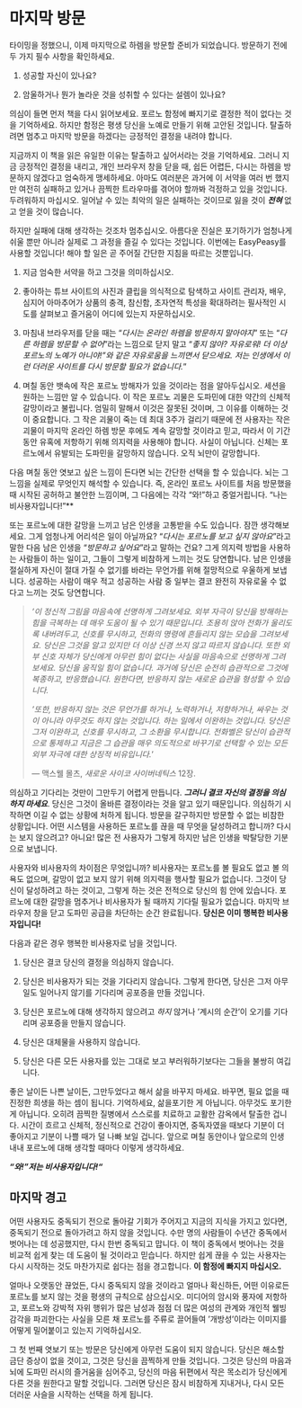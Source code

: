 # 마지막 방문

타이밍을 정했으니, 이제 마지막으로 하렘을 방문할 준비가 되었습니다. 방문하기 전에 두 가지 필수 사항을 확인하세요.

1. 성공할 자신이 있나요?

2. 암울하거나 뭔가 놀라운 것을 성취할 수 있다는 설렘이 있나요?

의심이 들면 먼저 책을 다시 읽어보세요. 포르노 함정에 빠지기로 결정한 적이 없다는 것을 기억하세요. 하지만 함정은 평생 당신을 노예로 만들기 위해 고안된 것입니다. 탈출하려면 멈추고 마지막 방문을 하겠다는 긍정적인 결정을 내려야 합니다.

지금까지 이 책을 읽은 유일한 이유는 탈출하고 싶어서라는 것을 기억하세요. 그러니 지금 긍정적인 결정을 내리고, 개인 브라우저 창을 닫을 때, 쉽든 어렵든, 다시는 하렘을 방문하지 않겠다고 엄숙하게 맹세하세요. 아마도 여러분은 과거에 이 서약을 여러 번 했지만 여전히 실패하고 있거나 끔찍한 트라우마를 겪어야 할까봐 걱정하고 있을 것입니다. 두려워하지 마십시오. 일어날 수 있는 최악의 일은 실패하는 것이므로 잃을 것이 ***전혀*** 없고 얻을 것이 많습니다.

하지만 실패에 대해 생각하는 것조차 멈추십시오. 아름다운 진실은 포기하기가 엄청나게 쉬울 뿐만 아니라 실제로 그 과정을 즐길 수 있다는 것입니다. 이번에는 EasyPeasy를 사용할 것입니다! 해야 할 일은 곧 주어질 간단한 지침을 따르는 것뿐입니다.

1. 지금 엄숙한 서약을 하고 그것을 의미하십시오.

2. 좋아하는 튜브 사이트의 사진과 클립을 의식적으로 탐색하고 사이트 관리자, 배우, 심지어 아마추어가 상품의 충격, 참신함, 초자연적 특성을 확대하려는 필사적인 시도를 살펴보고 즐거움이 어디에 있는지 자문하십시오.

3. 마침내 브라우저를 닫을 때는 "*다시는 온라인 하렘을 방문하지 말아야지*" 또는 "*다른 하렘을 방문할 수 없어*"라는 느낌으로 닫지 말고 "*좋지 않아? 자유로워! 더 이상 포르노의 노예가 아니야!"와 같은 자유로움을 느끼면서 닫으세요. 저는 인생에서 이런 더러운 사이트를 다시 방문할 필요가 없습니다.*"

4. 며칠 동안 뱃속에 작은 포르노 방해자가 있을 것이라는 점을 알아두십시오. 세션을 원하는 느낌만 알 ​​수 있습니다. 이 작은 포르노 괴물은 도파민에 대한 약간의 신체적 갈망이라고 불립니다. 엄밀히 말해서 이것은 잘못된 것이며, 그 이유를 이해하는 것이 중요합니다. 그 작은 괴물이 죽는 데 최대 3주가 걸리기 때문에 전 사용자는 작은 괴물이 마지막 온라인 하렘 방문 후에도 계속 갈망할 것이라고 믿고, 따라서 이 기간 동안 유혹에 저항하기 위해 의지력을 사용해야 합니다. 사실이 아닙니다. 신체는 포르노에서 유발되는 도파민을 갈망하지 않습니다. 오직 뇌만이 갈망합니다.

다음 며칠 동안 엿보고 싶은 느낌이 든다면 뇌는 간단한 선택을 할 수 있습니다. 뇌는 그 느낌을 실제로 무엇인지 해석할 수 있습니다. 즉, 온라인 포르노 사이트를 처음 방문했을 때 시작된 공허하고 불안한 느낌이며, 그 다음에는 각각 "와!"하고 중얼거립니다. "나는 비사용자입니다!"**

또는 포르노에 대한 갈망을 느끼고 남은 인생을 고통받을 수도 있습니다. 잠깐 생각해보세요. 그게 엄청나게 어리석은 일이 아닐까요? "*다시는 포르노를 보고 싶지 않아요*"라고 말한 다음 남은 인생을 "*방문하고 싶어요*"라고 말하는 건요? 그게 의지력 방법을 사용하는 사람들이 하는 일이고, 그들이 그렇게 비참하게 느끼는 것도 당연합니다. 남은 인생을 절실하게 자신이 절대 가질 수 없기를 바라는 무언가를 위해 절망적으로 우울하게 보냅니다. 성공하는 사람이 매우 적고 성공하는 사람 중 일부는 결코 완전히 자유로울 수 없다고 느끼는 것도 당연합니다.

> *'이 정신적 그림을 마음속에 선명하게 그려보세요. 외부 자극이 당신을 방해하는 힘을 극복하는 데 매우 도움이 될 수 있기 때문입니다. 조용히 앉아 전화가 울리도록 내버려두고, 신호를 무시하고, 전화의 명령에 흔들리지 않는 모습을 그려보세요. 당신은 그것을 알고 있지만 더 이상 신경 쓰지 않고 따르지 않습니다. 또한 외부 신호 자체가 당신에게 아무런 힘이 없다는 사실을 마음속으로 선명하게 그려보세요. 당신을 움직일 힘이 없습니다. 과거에 당신은 순전히 습관적으로 그것에 복종하고, 반응했습니다. 원한다면, 반응하지 않는 새로운 습관을 형성할 수 있습니다.*
>
> *‘또한, 반응하지 않는 것은 무언가를 하거나, 노력하거나, 저항하거나, 싸우는 것이 아니라 아무것도 하지 않는 것입니다. 하는 일에서 이완하는 것입니다. 당신은 그저 이완하고, 신호를 무시하고, 그 소환을 무시합니다. 전화벨은 당신이 습관적으로 통제하고 지금은 그 습관을 매우 의도적으로 바꾸기로 선택할 수 있는 모든 외부 자극에 대한 상징적 비유입니다.*'
>
> --- 맥스웰 몰츠, *새로운 사이코 사이버네틱스* 12장.

의심하고 기다리는 것만이 그만두기 어렵게 만듭니다. ***그러니 결코 자신의 결정을 의심하지 마세요***. 당신은 그것이 올바른 결정이라는 것을 알고 있기 때문입니다. 의심하기 시작하면 이길 수 없는 상황에 처하게 됩니다. 방문을 갈구하지만 방문할 수 없는 비참한 상황입니다. 어떤 시스템을 사용하든 포르노를 끊을 때 무엇을 달성하려고 합니까? 다시는 보지 않으려고? 아니요! 많은 전 사용자가 그렇게 하지만 남은 인생을 박탈당한 기분으로 보냅니다.

사용자와 비사용자의 차이점은 무엇입니까? 비사용자는 포르노를 볼 필요도 없고 볼 의욕도 없으며, 갈망이 없고 보지 않기 위해 의지력을 행사할 필요가 없습니다. 그것이 당신이 달성하려고 하는 것이고, 그렇게 하는 것은 전적으로 당신의 힘 안에 있습니다. 포르노에 대한 갈망을 멈추거나 비사용자가 될 때까지 기다릴 필요가 없습니다. 마지막 브라우저 창을 닫고 도파민 공급을 차단하는 순간 완료됩니다. **당신은 이미 행복한 비사용자입니다!**

다음과 같은 경우 행복한 비사용자로 남을 것입니다.

1.  당신은 결코 당신의 결정을 의심하지 않습니다.

2.  당신은 비사용자가 되는 것을 기다리지 않습니다. 그렇게 한다면, 당신은 그저 아무 일도 일어나지 않기를 기다리며 공포증을 만들 것입니다.

3.  당신은 포르노에 대해 생각하지 않으려고 *하지* 않거나 '계시의 순간'이 오기를 기다리며 공포증을 만들지 않습니다.

4.  당신은 대체물을 사용하지 않습니다.

5.  당신은 다른 모든 사용자를 있는 그대로 보고 부러워하기보다는 그들을 불쌍히 여깁니다.

좋은 날이든 나쁜 날이든, 그만두었다고 해서 삶을 바꾸지 마세요. 바꾸면, 필요 없을 때 진정한 희생을 하는 셈이 됩니다. 기억하세요, 삶을 ​​포기한 게 아닙니다. 아무것도 포기한 게 아닙니다. 오히려 끔찍한 질병에서 스스로를 치료하고 교활한 감옥에서 탈출한 겁니다. 시간이 흐르고 신체적, 정신적으로 건강이 좋아지면, 중독자였을 때보다 기분이 더 좋아지고 기분이 나쁠 때가 덜 나빠 보일 겁니다. 앞으로 며칠 동안이나 앞으로의 인생 내내 포르노에 대해 생각할 때마다 이렇게 생각하세요.

***“와! "저는 비사용자입니다!"***

## 마지막 경고

어떤 사용자도 중독되기 전으로 돌아갈 기회가 주어지고 지금의 지식을 가지고 있다면, 중독되기 전으로 돌아가려고 하지 않을 것입니다. 수만 명의 사람들이 수년간 중독에서 벗어나는 데 성공했지만, 다시 한번 중독되고 맙니다. 이 책이 중독에서 벗어나는 것을 비교적 쉽게 찾는 데 도움이 될 것이라고 믿습니다. 하지만 쉽게 끊을 수 있는 사용자는 다시 시작하는 것도 마찬가지로 쉽다는 점을 경고합니다. **이 함정에 빠지지 마십시오.**

얼마나 오랫동안 끊었든, 다시 중독되지 않을 것이라고 얼마나 확신하든, 어떤 이유로든 포르노를 보지 않는 것을 평생의 규칙으로 삼으십시오. 미디어의 암시와 풍자에 저항하고, 포르노와 강박적 자위 행위가 많은 남성과 점점 더 많은 여성의 관계와 개인적 웰빙 감각을 파괴한다는 사실을 모른 채 포르노를 주류로 끌어들여 '개방성'이라는 이미지를 어떻게 밀어붙이고 있는지 기억하십시오.

그 첫 번째 엿보기 또는 방문은 당신에게 아무런 도움이 되지 않습니다. 당신은 해소할 금단 증상이 없을 것이고, 그것은 당신을 끔찍하게 만들 것입니다. 그것은 당신의 마음과 뇌에 도파민 러시의 즐거움을 심어주고, 당신의 마음 뒤편에서 작은 목소리가 당신에게 다른 것을 원한다고 말할 것입니다. 그러면 당신은 잠시 비참하게 지내거나, 다시 모든 더러운 사슬을 시작하는 선택을 하게 됩니다.
